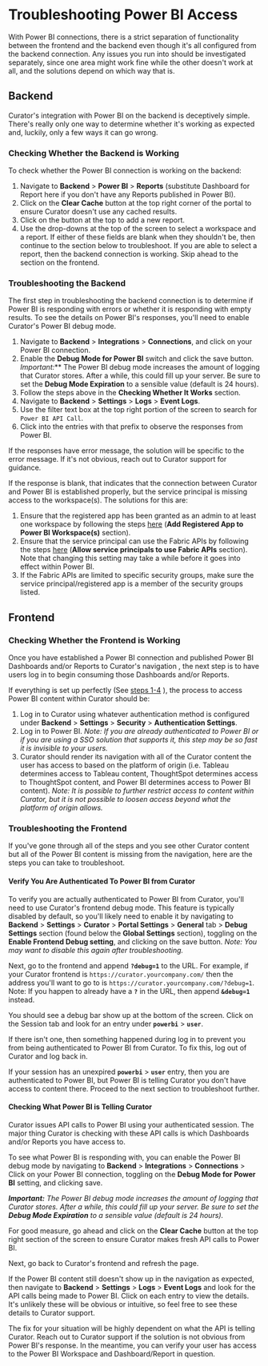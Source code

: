 # Troubleshooting Power BI Access

With Power BI connections, there is a strict separation of functionality between the frontend and the backend even
though it's all configured from the backend connection.  Any issues you run into should be investigated separately,
since one area might work fine while the other doesn't work at all, and the solutions depend on which way that is.

## Backend

Curator's integration with Power BI on the backend is deceptively simple.  There's really only one way to determine
whether it's working as expected and, luckily, only a few ways it can go wrong.

### Checking Whether the Backend is Working

To check whether the Power BI connection is working on the backend:

1. Navigate to **Backend** > **Power BI** > **Reports** (substitute Dashboard for Report here if you don't have any
Reports published in Power BI).
2. Click on the **Clear Cache** button at the top right corner of the portal to ensure Curator doesn't use any cached
results.
3. Click on the button at the top to add a new report.
4. Use the drop-downs at the top of the screen to select a workspace and a report.  If either of these fields are blank
when they shouldn't be, then continue to the section below to troubleshoot.  If you are able to select a report, then
the backend connection is working.  Skip ahead to the section on the frontend.

### Troubleshooting the Backend

The first step in troubleshooting the backend connection is to determine if Power BI is responding with errors or
whether it is responding with empty results.  To see the details on Power BI's responses, you'll need to enable
Curator's Power BI debug mode.

1. Navigate to **Backend** > **Integrations** > **Connections**, and click on your Power BI connection.
2. Enable the **Debug Mode for Power BI** switch and click the save button.  **Important*:*** The Power BI debug mode
increases the amount of logging that Curator stores. After a while, this could fill up your server. Be sure to set the
**Debug Mode Expiration** to a sensible value (default is 24 hours).
3. Follow the steps above in the **Checking Whether It Works** section.
4. Navigate to **Backend** > **Settings** > **Logs** > **Event Logs**.
5. Use the filter text box at the top right portion of the screen to search for `Power BI API Call`.
6. Click into the entries with that prefix to observe the responses from Power BI.

If the responses have error message, the solution will be specific to the error message.  If it's not obvious, reach out
to Curator support for guidance.

If the response is blank, that indicates that the connection between Curator and Power BI is established properly, but
the service principal is missing access to the workspace(s).  The solutions for this are:

1. Ensure that the registered app has been granted as an admin to at least one workspace by following the steps
[here](https://curator.interworks.com/page/kb/creating-integrationspower-bi-connection/step-3-power-bi-workspace-access/1196)
(**Add Registered App to Power BI Workspace(s)** section).
2. Ensure that the service principal can use the Fabric APIs by following the steps
[here](https://curator.interworks.com/page/kb/creating-integrationspower-bi-connection/step-3-power-bi-workspace-access/1196)
(**Allow service principals to use Fabric APIs** section).  Note that changing this setting may take a while before it
goes into effect within Power BI.
3. If the Fabric APIs are limited to specific security groups, make sure the service principal/registered app is a
member of the security groups listed.

## Frontend

### Checking Whether the Frontend is Working

Once you have established a Power BI connection and published Power BI Dashboards and/or Reports to Curator's navigation
, the next step is to have users log in to begin consuming those Dashboards and/or Reports.

If everything is set up perfectly (See
[steps 1-4](https://curator.interworks.com/page/kb/creating-integrationspower-bi-connection/step-1-azure-app-setup/1194)
), the process to access Power BI content within Curator should be:

1. Log in to Curator using whatever authentication method is configured under **Backend** > **Settings** >
**Security** > **Authentication Settings**.
2. Log in to Power BI.  *Note: If you are already authenticated to Power BI or if you are using a SSO solution that
supports it, this step may be so fast it is invisible to your users.*
3. Curator should render its navigation with all of the Curator content the user has access to based on the platform of
origin (i.e. Tableau determines access to Tableau content, ThoughtSpot determines access to ThoughtSpot content, and
Power BI determines access to Power BI content).  *Note: It is possible to further restrict access to content within
Curator, but it is not possible to loosen access beyond what the platform of origin allows.*

### Troubleshooting the Frontend

If you've gone through all of the steps and you see other Curator content but all of the Power BI content is missing
from the navigation, here are the steps you can take to troubleshoot.

#### Verify You Are Authenticated To Power BI from Curator

To verify you are actually authenticated to Power BI from Curator, you'll need to use Curator's frontend debug mode.
This feature is typically disabled by default, so you'll likely need to enable it by navigating to **Backend** >
**Settings** > **Curator** > **Portal Settings** > **General** tab > **Debug Settings** section (found below the
**Global Settings** section), toggling on the **Enable Frontend Debug setting**, and clicking on the save button.
*Note: You may want to disable this again after troubleshooting.*

Next, go to the frontend and append **`?debug=1`** to the URL.  For example, if your Curator frontend is
`https://curator.yourcompany.com/` then the address you'll want to go to is `https://curator.yourcompany.com/?debug=1`.
Note: If you happen to already have a **`?`** in the URL, then append **`&debug=1`** instead.

You should see a debug bar show up at the bottom of the screen.  Click on the Session tab and look for an entry under
**`powerbi`** > **`user`**.

If there isn't one, then something happened during log in to prevent you from being authenticated to Power BI from
Curator.  To fix this, log out of Curator and log back in.

If your session has an unexpired **`powerbi`** > **`user`** entry, then you are authenticated to Power BI, but Power BI
is telling Curator you don't have access to content there.  Proceed to the next section to troubleshoot further.

#### Checking What Power BI is Telling Curator

Curator issues API calls to Power BI using your authenticated session.  The major thing Curator is checking with these
API calls is which Dashboards and/or Reports you have access to.

To see what Power BI is responding with, you can enable the Power BI debug mode by navigating to **Backend** >
**Integrations** > **Connections** > Click on your Power BI connection, toggling on the **Debug Mode for Power BI**
setting, and clicking save.

***Important:** The Power BI debug mode increases the amount of logging that Curator stores.  After a while, this could
fill up your server.  Be sure to set the **Debug Mode Expiration** to a sensible value (default is 24 hours).*

For good measure, go ahead and click on the **Clear Cache** button at the top right section of the screen to ensure
Curator makes fresh API calls to Power BI.

Next, go back to Curator's frontend and refresh the page.

If the Power BI content still doesn't show up in the navigation as expected, then navigate to **Backend** >
**Settings** > **Logs** > **Event Logs** and look for the API calls being made to Power BI.  Click on each entry to view
the details.  It's unlikely these will be obvious or intuitive, so feel free to see these details to Curator support.

The fix for your situation will be highly dependent on what the API is telling Curator.  Reach out to Curator support if
the solution is not obvious from Power BI's response.  In the meantime, you can verify your user has access to the
Power BI Workspace and Dashboard/Report in question.

